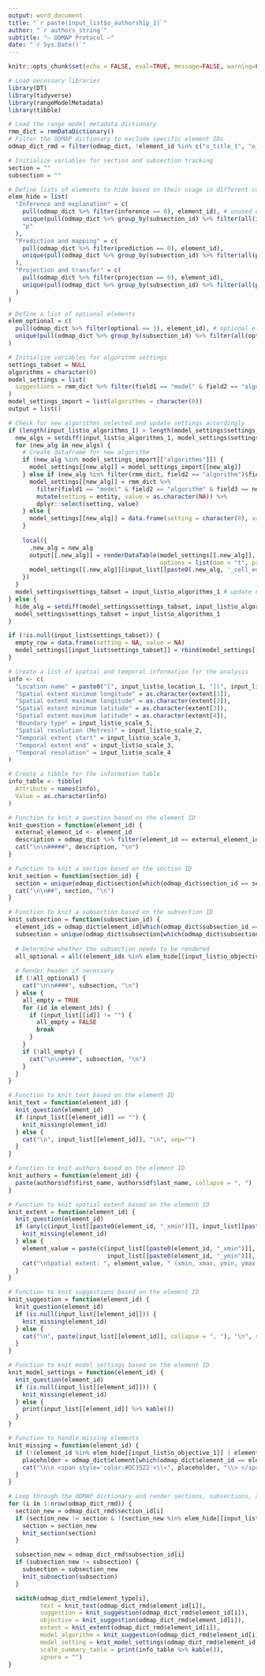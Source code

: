 ```yaml
---
output: word_document
title: "`r paste(input_list$o_authorship_1)`"
author: "`r authors_string`"
subtitle: "– ODMAP Protocol –"
date: "`r Sys.Date()`"
---
```


```r
knitr::opts_chunk$set(echo = FALSE, eval=TRUE, message=FALSE, warning=FALSE)

# Load necessary libraries
library(DT)
library(tidyverse)
library(rangeModelMetadata)
library(tibble)

# Load the range model metadata dictionary
rmm_dict = rmmDataDictionary()
# Filter the ODMAP dictionary to exclude specific element IDs
odmap_dict_rmd = filter(odmap_dict, !element_id %in% c("o_title_1", "o_authorship_1", "o_authorship_2"))

# Initialize variables for section and subsection tracking
section = ""
subsection = ""

# Define lists of elements to hide based on their usage in different contexts
elem_hide = list(
  "Inference and explanation" = c(
    pull(odmap_dict %>% filter(inference == 0), element_id), # unused elements
    unique(pull(odmap_dict %>% group_by(subsection_id) %>% filter(all(inference  == 0)), subsection_id)), # unused subsections
    "p"
  ),
  "Prediction and mapping" = c(
    pull(odmap_dict %>% filter(prediction == 0), element_id),
    unique(pull(odmap_dict %>% group_by(subsection_id) %>% filter(all(prediction == 0)), subsection_id))
  ),
  "Projection and transfer" = c(
    pull(odmap_dict %>% filter(projection == 0), element_id),
    unique(pull(odmap_dict %>% group_by(subsection_id) %>% filter(all(projection  == 0)), subsection_id))
  )
)

# Define a list of optional elements
elem_optional = c(
  pull(odmap_dict %>% filter(optional == 1), element_id), # optional elements
  unique(pull(odmap_dict %>% group_by(subsection_id) %>% filter(all(optional == 1)), subsection_id)) # optional subsections
)

# Initialize variables for algorithm settings
settings_tabset = NULL
algorithms = character(0)
model_settings = list(
  suggestions = rmm_dict %>% filter(field1 == "model" & field2 == "algorithm") %>% pull(field3) %>% unique() %>% trimws()
)
model_settings_import = list(algorithms = character(0))
output = list()

# Check for new algorithms selected and update settings accordingly
if (length(input_list$o_algorithms_1) > length(model_settings$settings_tabset)) {
  new_algs = setdiff(input_list$o_algorithms_1, model_settings$settings_tabset)
  for (new_alg in new_algs) {
    # Create dataframe for new algorithm
    if (new_alg %in% model_settings_import[["algorithms"]]) {
      model_settings[[new_alg]] = model_settings_import[[new_alg]]
    } else if (new_alg %in% filter(rmm_dict, field2 == "algorithm")$field3) {
      model_settings[[new_alg]] = rmm_dict %>%
        filter(field1 == "model" & field2 == "algorithm" & field3 == new_alg) %>%
        mutate(setting = entity, value = as.character(NA)) %>%
        dplyr::select(setting, value)
    } else {
      model_settings[[new_alg]] = data.frame(setting = character(0), value = character(0))
    }
    
    local({
      .new_alg = new_alg
      output[[.new_alg]] = renderDataTable(model_settings[[.new_alg]], editable = T, rownames = F,
                                           options = list(dom = "t", pageLength = 50, autoWidth = T, columnDefs = list(list(width = '50%', targets = "_all"))))
      model_settings[[.new_alg]][input_list[[paste0(.new_alg, '_cell_edit')]]$row, input_list[[paste0(.new_alg, '_cell_edit')]]$col + 1] = input_list[[paste0(.new_alg, '_cell_edit')]]$value
    })
  }
  model_settings$settings_tabset = input_list$o_algorithms_1 # update name list of displayed tabs
} else {
  hide_alg = setdiff(model_settings$settings_tabset, input_list$o_algorithms_1)
  model_settings$settings_tabset = input_list$o_algorithms_1
}

if (!is.null(input_list$settings_tabset)) {
  empty_row = data.frame(setting = NA, value = NA)
  model_settings[[input_list$settings_tabset]] = rbind(model_settings[[input_list$settings_tabset]], empty_row)
}

# Create a list of spatial and temporal information for the analysis
info <- c(
  "Location name" = paste0("[", input_list$o_location_1, "](", input_list$location_url, ")"),
  "Spatial extent minimum longitude" = as.character(extent[1]),
  "Spatial extent maximum longitude" = as.character(extent[2]),
  "Spatial extent minimum latitude" = as.character(extent[3]),
  "Spatial extent maximum latitude" = as.character(extent[4]),
  "Boundary type" = input_list$o_scale_5,
  "Spatial resolution (Metres)" = input_list$o_scale_2,
  "Temporal extent start" = input_list$o_scale_3,
  "Temporal extent end" = input_list$o_scale_3,
  "Temporal resolution" = input_list$o_scale_4
)

# Create a tibble for the information table
info_table <- tibble(
  Attribute = names(info),
  Value = as.character(info)
)

# Function to knit a question based on the element ID
knit_question = function(element_id) {
  external_element_id <- element_id
  description = odmap_dict %>% filter(element_id == external_element_id) %>% pull(element_placeholder)
  cat("\n\n#####", description, "\n")
}

# Function to knit a section based on the section ID
knit_section = function(section_id) {
  section = unique(odmap_dict$section[which(odmap_dict$section_id == section_id)])
  cat("\n\n##", section, "\n")
}

# Function to knit a subsection based on the subsection ID
knit_subsection = function(subsection_id) {
  element_ids = odmap_dict$element_id[which(odmap_dict$subsection_id == subsection_id)]
  subsection = unique(odmap_dict$subsection[which(odmap_dict$subsection_id == subsection_id)])
  
  # Determine whether the subsection needs to be rendered
  all_optional = all((element_ids %in% elem_hide[[input_list$o_objective_1]] | element_ids %in% elem_optional))
  
  # Render header if necessary
  if (!all_optional) {
    cat("\n\n####", subsection, "\n")
  } else {
    all_empty = TRUE
    for (id in element_ids) {
      if (input_list[[id]] != "") {
        all_empty = FALSE
        break
      }
    }
    if (!all_empty) {
      cat("\n\n####", subsection, "\n")
    }
  }
}

# Function to knit text based on the element ID
knit_text = function(element_id) {
  knit_question(element_id)
  if (input_list[[element_id]] == "") {
    knit_missing(element_id)
  } else {
    cat("\n", input_list[[element_id]], "\n", sep="")
  }
}

# Function to knit authors based on the element ID
knit_authors = function(element_id) {
  paste(authors$df$first_name, authors$df$last_name, collapse = ", ")
}

# Function to knit spatial extent based on the element ID
knit_extent = function(element_id) {
  knit_question(element_id)
  if (any(c(input_list[[paste0(element_id, "_xmin")]], input_list[[paste0(element_id, "_xmax")]], input_list[[paste0(element_id, "_ymin")]], input_list[[paste0(element_id, "_ymax")]])) %in% c(NA, FALSE)) {
    knit_missing(element_id)
  } else {
    element_value = paste(c(input_list[[paste0(element_id, "_xmin")]], input_list[[paste0(element_id, "_xmax")]],
                            input_list[[paste0(element_id, "_ymin")]], input_list[[paste0(element_id, "_ymax")]]), collapse = ", ")
    cat("\nSpatial extent: ", element_value, " (xmin, xmax, ymin, ymax)\n", sep="")
  }
}

# Function to knit suggestions based on the element ID
knit_suggestion = function(element_id) {
  knit_question(element_id)
  if (is.null(input_list[[element_id]])) {
    knit_missing(element_id)
  } else {
    cat("\n", paste(input_list[[element_id]], collapse = ", "), "\n", sep="")
  }
}

# Function to knit model settings based on the element ID
knit_model_settings = function(element_id) {
  knit_question(element_id)
  if (is.null(input_list[[element_id]])) {
    knit_missing(element_id)
  } else {
    print(input_list[[element_id]] %>% kable())
  }
}

# Function to handle missing elements
knit_missing = function(element_id) {
  if (!(element_id %in% elem_hide[[input_list$o_objective_1]] | element_id %in% elem_optional)) {
    placeholder = odmap_dict$element[which(odmap_dict$element_id == element_id)]
    cat("\n\n <span style='color:#DC3522'>\\<", placeholder, "\\> </span>\n", sep = "")
  }
}

```

```r

# Loop through the ODMAP dictionary and render sections, subsections, and elements
for (i in 1:nrow(odmap_dict_rmd)) {
  section_new = odmap_dict_rmd$section_id[i]
  if (section_new != section & !(section_new %in% elem_hide[[input_list$o_objective_1]])) {
    section = section_new
    knit_section(section)
  }

  subsection_new = odmap_dict_rmd$subsection_id[i]
  if (subsection_new != subsection) {
    subsection = subsection_new
    knit_subsection(subsection)
  }

  switch(odmap_dict_rmd$element_type[i],
         text = knit_text(odmap_dict_rmd$element_id[i]),
         suggestion = knit_suggestion(odmap_dict_rmd$element_id[i]),
         objective = knit_suggestion(odmap_dict_rmd$element_id[i]),
         extent = knit_extent(odmap_dict_rmd$element_id[i]),
         model_algorithm = knit_suggestion(odmap_dict_rmd$element_id[i]),
         model_setting = knit_model_settings(odmap_dict_rmd$element_id[i]),
         scale_summary_table = print(info_table %>% kable()),
         ignore = "")
}

```